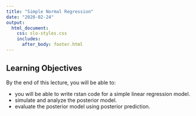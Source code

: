```yaml
---
title: "Simple Normal Regression"
date: "2020-02-24"
output: 
  html_document:
    css: slo-styles.css 
    includes:
      after_body: footer.html
---
```


## Learning Objectives

By the end of this lecture, you will be able to:

- you will be able to write rstan code for a simple linear regression model.
- simulate and analyze the posterior model.
- evaluate the posterior model using posterior prediction.

<br>
<br>
<br>